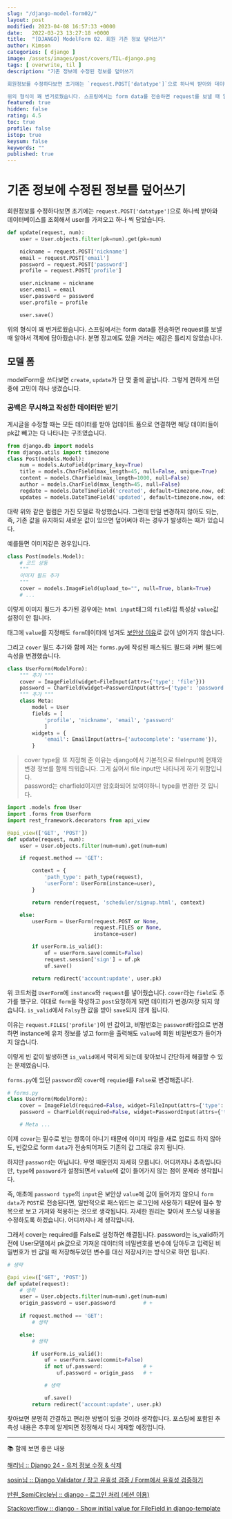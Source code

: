 ```yaml
---
slug: "/django-model-form02/"
layout: post
modified: 2023-04-08 16:57:33 +0000
date:   2022-03-23 13:27:18 +0000
title:  "[DJANGO] ModelForm 02. 회원 기존 정보 덮어쓰기"
author: Kimson
categories: [ django ]
image: /assets/images/post/covers/TIL-django.png
tags: [ overwrite, til ]
description: "기존 정보에 수정된 정보를 덮어쓰기

회원정보를 수정하다보면 초기에는 `request.POST['datatype']`으로 하나씩 받아와 데이터베이스를 조회해서 user를 가져오고 하나 씩 담았습니다.

위의 형식이 꽤 번거로웠습니다. 스프링에서는 form data를 전송하면 request를 보낼 때 알아서 객체에 담아줬습니다. 분명 장고에도 있을 거라는 예감은 틀리지 않았습니다."
featured: true
hidden: false
rating: 4.5
toc: true
profile: false
istop: true
keysum: false
keywords: ""
published: true
---
```


# 기존 정보에 수정된 정보를 덮어쓰기

회원정보를 수정하다보면 초기에는 `request.POST['datatype']`으로 하나씩 받아와 데이터베이스를 조회해서 user를 가져오고 하나 씩 담았습니다.

```python
def update(request, num):
    user = User.objects.filter(pk=num).get(pk=num)

    nickname = request.POST['nickname']
    email = request.POST['email']
    password = request.POST['password']
    profile = request.POST['profile']

    user.nickname = nickname
    user.email = email
    user.password = password
    user.profile = profile

    user.save()
```

위의 형식이 꽤 번거로웠습니다. 스프링에서는 form data를 전송하면 request를 보낼 때 알아서 객체에 담아줬습니다. 분명 장고에도 있을 거라는 예감은 틀리지 않았습니다.

## 모델 폼

modelForm을 쓰다보면 `create`, `update`가 단 몇 줄에 끝납니다. 그렇게 편하게 쓰던 중에 고민이 하나 생겼습니다.

### 공백은 무시하고 작성한 데이터만 받기

게시글을 수정할 때는 모든 데이터를 받아 업데이트 폼으로 연결하면 해당 데이터들이 pk값 빼고는 다 나타나는 구조였습니다.

```python
from django.db import models
from django.utils import timezone
class Post(models.Model):
    num = models.AutoField(primary_key=True)
    title = models.CharField(max_length=45, null=False, unique=True)
    content = models.CharField(max_length=1000, null=False)
    author = models.CharField(max_length=45, null=False)
    regdate = models.DateTimeField('created', default=timezone.now, editable=False, null=False, blank=False)
    updates = models.DateTimeField('updated', default=timezone.now, editable=False, null=False, blank=False)
```

대략 위와 같은 컬럼은 가진 모델로 작성했습니다. 그런데 만일 변경하지 않아도 되는, 즉, 기존 값을 유지하되 새로운 값이 있으면 덮어써야 하는 경우가 발생하는 때가 있습니다.

예를들면 이미지같은 경우입니다.

```python
class Post(models.Model):
    # 코드 상동
    """
    이미지 필드 추가
    """
    cover = models.ImageField(upload_to="", null=True, blank=True)
    # ...
```

이렇게 이미지 필드가 추가된 경우에는 `html input`태그의 `file`타입 특성상 `value`값 설정이 안 됩니다.

태그에 `value`를 지정해도 `form`데이터에 넘겨도 [보안상 이유](https://jkorpela.fi/forms/file.html#value)로 값이 넘어가지 않습니다.

그리고 `cover` 필드 추가와 함께 저는 `forms.py`에 작성된 패스워드 필드와 커버 필드에 속성을 변경했습니다.

```python
class UserForm(ModelForm):
    """ 추가 """
    cover = ImageField(widget=FileInput(attrs={'type': 'file'}))
    password = CharField(widget=PasswordInput(attrs={'type': 'password', 'autocomplete': 'current-password'}))
    """ 추가 """
    class Meta:
        model = User
        fields = [
            'profile', 'nickname', 'email', 'password'
            ]
        widgets = {
            'email': EmailInput(attrs={'autocomplete': 'username'}),
        }
```

> cover type을 또 지정해 준 이유는 django에서 기본적으로 fileInput에 현재와 변경 정보를 함께 띄워줍니다. 그게 싫어서 file input만 나타나게 하기 위함입니다.  
> password는 charfield이지만 암호화되어 보여야하니 type을 변경한 것 입니다.

```python
import .models from User
import .forms from UserForm
import rest_framework.decorators from api_view

@api_view(['GET', 'POST'])
def update(request, num):
    user = User.objects.filter(num=num).get(num=num)

    if request.method == 'GET':

        context = {
            'path_type': path_type(request),
            'userForm': UserForm(instance=user),
        }

        return render(request, 'scheduler/signup.html', context)

    else:
        userForm = UserForm(request.POST or None,
                            request.FILES or None,
                            instance=user)

        if userForm.is_valid():
            uf = userForm.save(commit=False)
            request.session['sign'] = uf.pk
            uf.save()

        return redirect('account:update', user.pk)
```

위 코드처럼 `UserForm`에 `instance`와 `request`를 넣어줬습니다. `cover`라는 `field`도 추가를 했구요. 이대로 `form`을 작성하고 `post`요청하게 되면 데이터가 변경/저장 되지 않습니다. `is_valid`에서 `Falsy`한 값을 받아 `save`되지 않게 됩니다.

이유는 `request.FILES['profile']`이 빈 값이고, 비밀번호는 `password`타입으로 변경하면 instance에 유저 정보를 넣고 form을 출력해도 `value`에 회원 비밀번호가 들어가지 않습니다.

이렇게 빈 값이 발생하면 `is_valid`에서 막히게 되는데 찾아보니 간단하게 해결할 수 있는 문제였습니다.

`forms.py`에 있던 `password`와 `cover`에 `requied`를 `False`로 변경해줍니다.

```python
# forms.py
class UserForm(ModelForm):
    cover = ImageField(required=False, widget=FileInput(attrs={'type': 'file'}))
    password = CharField(required=False, widget=PasswordInput(attrs={'type': 'password', 'autocomplete': 'current-password'}))

    # Meta ...
```

이제 `cover`는 필수로 받는 항목이 아니기 때문에 이미지 파일을 새로 업로드 하지 않아도, 빈값으로 form `data`가 전송되어져도 기존의 값 그대로 유지 됩니다.

하지만 `password`는 아닙니다. 무엇 때문인지 자세히 모릅니다. <span class="text-danger fw-bold">어디까지나 추측입니다만</span>, `type`에 `password`가 설정되면서 `value`에 값이 들어가지 않는 점이 문제라 생각됩니다.

즉, 애초에 `password type`의 `input`은 보안상 `value`에 값이 들어가지 않으니 `form data`가 `POST`로 전송된다면, 일반적으로 패스워드는 로그인에 사용하기 때문에 필수 항목으로 보고 가져와 적용하는 것으로 생각됩니다. 자세한 원리는 찾아서 포스팅 내용을 수정하도록 하겠습니다. 어디까지나 제 생각입니다.

그래서 cover는 required를 False로 설정하면 해결됩니다. password는 is_valid하기 전에 User모델에서 pk값으로 가져온 데이터의 비밀번호를 변수에 담아두고 입력된 비밀번호가 빈 값일 때 저장해두었던 변수를 대신 저장시키는 방식으로 하면 됩니다.

```python
# 생략

@api_view(['GET', 'POST'])
def update(request):
    # 생략
    user = User.objects.filter(num=num).get(num=num)
    origin_password = user.password         # +
    
    if request.method == 'GET':
        # 생략

    else:
        # 생략

        if userForm.is_valid():
            uf = userForm.save(commit=False)
            if not uf.password:             # +
                uf.password = origin_pass   # +

            # 생략

            uf.save()
        return redirect('account:update', user.pk)
```

찾아보면 분명히 간결하고 편리한 방법이 있을 것이라 생각합니다. 포스팅에 포함된 추측성 내용은 추후에 알게되면 정정해서 다시 게재할 예정입니다.

-----

📚 함께 보면 좋은 내용

[해리님 :: Django 24 - 유저 정보 수정 & 삭제](https://tothefullest08.github.io/django/2019/06/19/Django24_accounts4_update_delete_password/)

[sosin님 :: Django Validator / 장고 유효성 검증 / Form에서 유효성 검증하기](https://programmers-sosin.tistory.com/entry/Django-Validator-%EC%9E%A5%EA%B3%A0-%EC%9C%A0%ED%9A%A8%EC%84%B1-%EA%B2%80%EC%A6%9D-Form%EC%97%90%EC%84%9C-%EC%9C%A0%ED%9A%A8%EC%84%B1-%EA%B2%80%EC%A6%9D%ED%95%98%EA%B8%B0)

[반원_SemiCircle님 :: django - 로그인 처리 (세션 이용)](https://gosmcom.tistory.com/143)

[Stackoverflow :: django - Show initial value for FileField in django-template](https://stackoverflow.com/questions/37475302/show-initial-value-for-filefield-in-django-template)